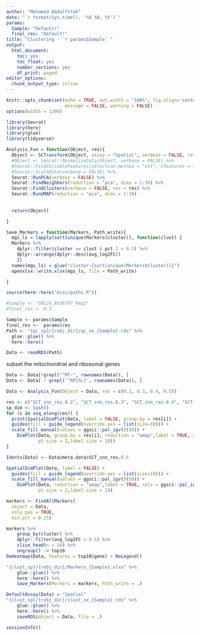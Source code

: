 ---
author: "Mohamed Abdalfttah"
date: "`r format(Sys.time(), '%d %B, %Y')`"
params:
  Sample: "Default!"
  final_res: "Default!"
title: "Clustering - `r params$Sample` "
output:
  html_document:
    toc: yes
    toc_float: yes
    number_sections: yes
    df_print: paged
editor_options: 
  chunk_output_type: inline
---

```{r setup, include=FALSE}
knitr::opts_chunk$set(echo = TRUE, out.width = "100%", fig.align='center', 
                      message = FALSE, warning = FALSE)
options(width = 1200)
```

```{r}
library(Seurat)
library(here)
library(glue)
library(tidyverse)
```

```{r}
Analysis_Fun = function(Object, res){
  Object <- SCTransform(Object, assay = "Spatial", verbose = FALSE, return.only.var.genes = F) %>%
  #Object <- Seurat::NormalizeData(Object, verbose = FALSE) %>%
  #Seurat::FindVariableFeatures(selection.method = "vst", nfeatures = 3000) %>%
  #Seurat::ScaleData(verbose = FALSE) %>% 
  Seurat::RunPCA(verbose = FALSE) %>%
  Seurat::FindNeighbors(reduction = "pca", dims = 1:30) %>%
  Seurat::FindClusters(verbose = FALSE, res = res) %>%
  Seurat::RunUMAP(reduction = "pca", dims = 1:30)
  
  
  return(Object)

}

Save_Markers = function(Markers, Path_write){
  mgs_ls = lapply(sort(unique(Markers$cluster)), function(clust) {
  Markers %>%
    dplyr::filter(cluster == clust & pct.1 > 0.3) %>%
    dplyr::arrange(dplyr::desc(avg_log2FC))
    })
  names(mgs_ls) = glue("cluster-{sort(unique(Markers$cluster))}")
  openxlsx::write.xlsx(mgs_ls, file = Path_write)

}

```

```{r}
source(here::here("misc/paths.R"))

#Sample <- "SN124_A938797_Rep2"
#final_res <- 0.3

Sample <- params$Sample
final_res <-  params$res
Path <- "{qc_sp}/{robj_dir}/qc_se_{Sample}.rds" %>%
  glue::glue() %>%
  here::here()
```

```{r, warning=FALSE, message=FALSE}
Data <- readRDS(Path)
```

subset the mitochondrial and ribosomal genes

```{r}
Data <- Data[!grepl("^MT-", rownames(Data)), ]
Data <- Data[ ! grepl('^RP[SL]', rownames(Data)), ]
```


```{r, fig.width=10}
Data <- Analysis_Fun(Object = Data, res = c(0.2, 0.3, 0.4, 0.5))
```

```{r, fig.width=20, fig.width=20}
res <- c("SCT_snn_res.0.2", "SCT_snn_res.0.3", "SCT_snn_res.0.4", "SCT_snn_res.0.5")
sp_dim <- list()
for (i in seq_along(res)) {
  print(SpatialDimPlot(Data, label = FALSE, group.by = res[i]) + 
  guides(fill = guide_legend(override.aes = list(size=10))) + 
  scale_fill_manual(values = ggsci::pal_igv()(50)) +
    DimPlot(Data, group.by = res[i], reduction = "umap",label = TRUE, cols = ggsci::pal_igv()(50),
            pt.size = 2,label.size = 10))
}

```

```{r}
Idents(Data) <- Data@meta.data$SCT_snn_res.0.5
```

```{r, fig.width=10}
SpatialDimPlot(Data, label = FALSE) + 
  guides(fill = guide_legend(override.aes = list(size=10))) + 
  scale_fill_manual(values = ggsci::pal_igv()(50)) +
    DimPlot(Data, reduction = "umap",label = TRUE, cols = ggsci::pal_igv()(50),
            pt.size = 2,label.size = 10)
```

```{r}
markers <- FindAllMarkers(
  object = Data,
  only.pos = TRUE,
  min.pct = 0.25)
```

```{r, fig.width=20, fig.height=20}
markers %>%
    group_by(cluster) %>%
    dplyr::filter(avg_log2FC > 0.5) %>%
    slice_head(n = 20) %>%
    ungroup() -> top10
DoHeatmap(Data, features = top10$gene) + NoLegend()
```

```{r}
"{clust_sp}/{robj_dir}/Markers_{Sample}.xlsx" %>%
    glue::glue() %>%
    here::here() %>%
    Save_Markers(Markers = markers, Path_write = .)

```

```{r}
DefaultAssay(Data) = "Spatial"
"{clust_sp}/{robj_dir}/clust_se_{Sample}.rds" %>%
    glue::glue() %>%
    here::here() %>%
    saveRDS(object = Data, file = .)
```

```{r}
sessionInfo()
```


